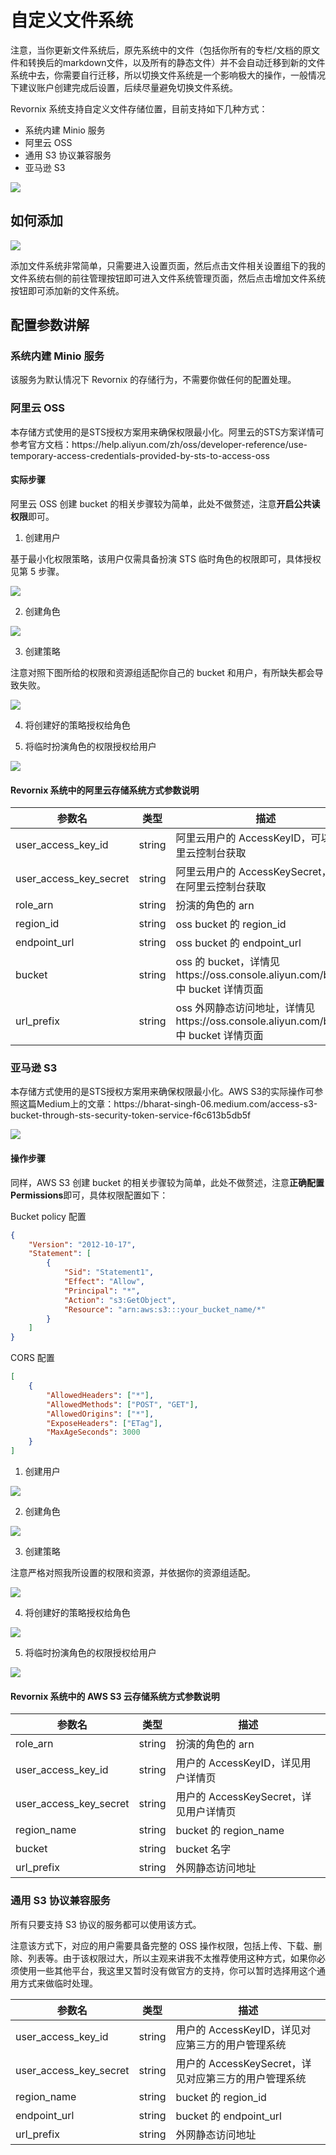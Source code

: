 
# 自定义文件系统

<Callout type='warning'>
	注意，当你更新文件系统后，原先系统中的文件（包括你所有的专栏/文档的原文件和转换后的markdown文件，以及所有的静态文件）并不会自动迁移到新的文件系统中去，你需要自行迁移，所以切换文件系统是一个影响极大的操作，一般情况下建议账户创建完成后设置，后续尽量避免切换文件系统。
</Callout>

Revornix 系统支持自定义文件存储位置，目前支持如下几种方式：

- 系统内建 Minio 服务
- 阿里云 OSS
- 通用 S3 协议兼容服务
- 亚马逊 S3

![](https://qingyon-revornix-public.oss-cn-beijing.aliyuncs.com/images/20251010135024210.png)

## 如何添加

![](https://qingyon-revornix-public.oss-cn-beijing.aliyuncs.com/images/20251010135024211.png)

添加文件系统非常简单，只需要进入设置页面，然后点击文件相关设置组下的我的文件系统右侧的前往管理按钮即可进入文件系统管理页面，然后点击增加文件系统按钮即可添加新的文件系统。

## 配置参数讲解

### 系统内建 Minio 服务

该服务为默认情况下 Revornix 的存储行为，不需要你做任何的配置处理。

### 阿里云 OSS

<Callout>
	本存储方式使用的是STS授权方案用来确保权限最小化。阿里云的STS方案详情可参考官方文档：https://help.aliyun.com/zh/oss/developer-reference/use-temporary-access-credentials-provided-by-sts-to-access-oss
</Callout>

#### 实际步骤

阿里云 OSS 创建 bucket 的相关步骤较为简单，此处不做赘述，注意**开启公共读权限**即可。

1. 创建用户

基于最小化权限策略，该用户仅需具备扮演 STS 临时角色的权限即可，具体授权见第 5 步骤。

![](https://qingyon-revornix-public.oss-cn-beijing.aliyuncs.com/images/20251010171438412.png)

2. 创建角色

![](https://qingyon-revornix-public.oss-cn-beijing.aliyuncs.com/images/20251010171631703.png)

3. 创建策略

注意对照下图所给的权限和资源组适配你自己的 bucket 和用户，有所缺失都会导致失败。

![](https://qingyon-revornix-public.oss-cn-beijing.aliyuncs.com/images/20251010171754815.png)

4. 将创建好的策略授权给角色

5. 将临时扮演角色的权限授权给用户

![](https://qingyon-revornix-public.oss-cn-beijing.aliyuncs.com/images/20251010171906040.png)

#### Revornix 系统中的阿里云存储系统方式参数说明

| 参数名                 | 类型   | 描述                                                                                 |
| ---------------------- | ------ | ------------------------------------------------------------------------------------ |
| user_access_key_id     | string | 阿里云用户的 AccessKeyID，可以在阿里云控制台获取                                     |
| user_access_key_secret | string | 阿里云用户的 AccessKeySecret，可以在阿里云控制台获取                                 |
| role_arn               | string | 扮演的角色的 arn                                                                     |
| region_id              | string | oss bucket 的 region_id                                                              |
| endpoint_url           | string | oss bucket 的 endpoint_url                                                           |
| bucket                 | string | oss 的 bucket，详情见https://oss.console.aliyun.com/bucket 中 bucket 详情页面        |
| url_prefix             | string | oss 外网静态访问地址，详情见https://oss.console.aliyun.com/bucket 中 bucket 详情页面 |

### 亚马逊 S3

<Callout>
	本存储方式使用的是STS授权方案用来确保权限最小化。AWS
	S3的实际操作可参照这篇Medium上的文章：https://bharat-singh-06.medium.com/access-s3-bucket-through-sts-security-token-service-f6c613b5db5f
</Callout>

![](https://qingyon-revornix-public.oss-cn-beijing.aliyuncs.com/images/20251010212621095.png)

#### 操作步骤

同样，AWS S3 创建 bucket 的相关步骤较为简单，此处不做赘述，注意**正确配置 Permissions**即可，具体权限配置如下：

Bucket policy 配置

```json
{
	"Version": "2012-10-17",
	"Statement": [
		{
			"Sid": "Statement1",
			"Effect": "Allow",
			"Principal": "*",
			"Action": "s3:GetObject",
			"Resource": "arn:aws:s3:::your_bucket_name/*"
		}
	]
}
```

CORS 配置

```json
[
	{
		"AllowedHeaders": ["*"],
		"AllowedMethods": ["POST", "GET"],
		"AllowedOrigins": ["*"],
		"ExposeHeaders": ["ETag"],
		"MaxAgeSeconds": 3000
	}
]
```

1. 创建用户

![](https://qingyon-revornix-public.oss-cn-beijing.aliyuncs.com/images/20251010212902951.png)

2. 创建角色

![](https://qingyon-revornix-public.oss-cn-beijing.aliyuncs.com/images/20251010212955359.png)

3. 创建策略

注意严格对照我所设置的权限和资源，并依据你的资源组适配。

![](https://qingyon-revornix-public.oss-cn-beijing.aliyuncs.com/images/20251010213045318.png)

4. 将创建好的策略授权给角色

![](https://qingyon-revornix-public.oss-cn-beijing.aliyuncs.com/images/20251010213309793.png)

5. 将临时扮演角色的权限授权给用户

![](https://qingyon-revornix-public.oss-cn-beijing.aliyuncs.com/images/20251010213221173.png)

#### Revornix 系统中的 AWS S3 云存储系统方式参数说明

| 参数名                 | 类型   | 描述                                   |
| ---------------------- | ------ | -------------------------------------- |
| role_arn               | string | 扮演的角色的 arn                       |
| user_access_key_id     | string | 用户的 AccessKeyID，详见用户详情页     |
| user_access_key_secret | string | 用户的 AccessKeySecret，详见用户详情页 |
| region_name            | string | bucket 的 region_name                  |
| bucket                 | string | bucket 名字                            |
| url_prefix             | string | 外网静态访问地址                       |

### 通用 S3 协议兼容服务

所有只要支持 S3 协议的服务都可以使用该方式。

注意该方式下，对应的用户需要具备完整的 OSS 操作权限，包括上传、下载、删除、列表等。由于该权限过大，所以主观来讲我不太推荐使用这种方式，如果你必须使用一些其他平台，我这里又暂时没有做官方的支持，你可以暂时选择用这个通用方式来做临时处理。

| 参数名                 | 类型   | 描述                                                 |
| ---------------------- | ------ | ---------------------------------------------------- |
| user_access_key_id     | string | 用户的 AccessKeyID，详见对应第三方的用户管理系统     |
| user_access_key_secret | string | 用户的 AccessKeySecret，详见对应第三方的用户管理系统 |
| region_name            | string | bucket 的 region_id                                  |
| endpoint_url           | string | bucket 的 endpoint_url                               |
| url_prefix             | string | 外网静态访问地址                                     |
